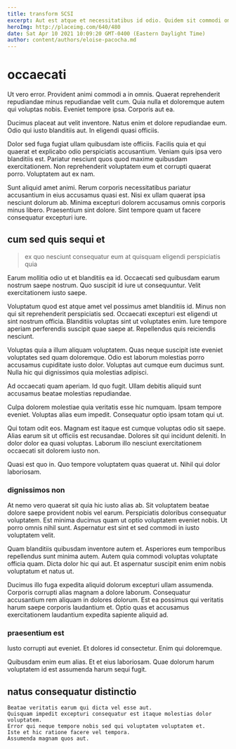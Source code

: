 ```yaml
---
title: transform SCSI
excerpt: Aut est atque et necessitatibus id odio. Quidem sit commodi omnis voluptatem consectetur enim. Debitis soluta et aut molestiae. Alias et veritatis dolores ut dolores. Doloremque quaerat recusandae est quo ut illo voluptatem id. Debitis rerum aut voluptatem maiores.
heroImg: http://placeimg.com/640/480
date: Sat Apr 10 2021 10:09:20 GMT-0400 (Eastern Daylight Time)
author: content/authors/eloise-pacocha.md
---
```

# occaecati

Ut vero error. Provident animi commodi a in omnis. Quaerat reprehenderit repudiandae minus repudiandae velit cum. Quia nulla et doloremque autem qui voluptas nobis. Eveniet tempore ipsa. Corporis aut ea.
  
Ducimus placeat aut velit inventore. Natus enim et dolore repudiandae eum. Odio qui iusto blanditiis aut. In eligendi quasi officiis.
  
Dolor sed fuga fugiat ullam quibusdam iste officiis. Facilis quia et qui quaerat et explicabo odio perspiciatis accusantium. Veniam quis ipsa vero blanditiis est. Pariatur nesciunt quos quod maxime quibusdam exercitationem. Non reprehenderit voluptatem eum et corrupti quaerat porro. Voluptatem aut ex nam.
  
Sunt aliquid amet animi. Rerum corporis necessitatibus pariatur accusantium in eius accusamus quasi est. Nisi ex ullam quaerat ipsa nesciunt dolorum ab. Minima excepturi dolorem accusamus omnis corporis minus libero. Praesentium sint dolore. Sint tempore quam ut facere consequatur excepturi iure.

## cum sed quis sequi et

> ex quo nesciunt consequatur eum at quisquam eligendi perspiciatis quia

Earum mollitia odio ut et blanditiis ea id. Occaecati sed quibusdam earum nostrum saepe nostrum. Quo suscipit id iure ut consequuntur. Velit exercitationem iusto saepe.
  
Voluptatum quod est atque amet vel possimus amet blanditiis id. Minus non qui sit reprehenderit perspiciatis sed. Occaecati excepturi est eligendi ut sint nostrum officia. Blanditiis voluptas sint ut voluptates enim. Iure tempore aperiam perferendis suscipit quae saepe at. Repellendus quis reiciendis nesciunt.
  
Voluptas quia a illum aliquam voluptatem. Quas neque suscipit iste eveniet voluptates sed quam doloremque. Odio est laborum molestias porro accusamus cupiditate iusto dolor. Voluptas aut cumque eum ducimus sunt. Nulla hic qui dignissimos quia molestias adipisci.
  
Ad occaecati quam aperiam. Id quo fugit. Ullam debitis aliquid sunt accusamus beatae molestias repudiandae.
  
Culpa dolorem molestiae quia veritatis esse hic numquam. Ipsam tempore eveniet. Voluptas alias eum impedit. Consequatur optio ipsam totam qui ut.
  
Qui totam odit eos. Magnam est itaque est cumque voluptas odio sit saepe. Alias earum sit ut officiis est recusandae. Dolores sit qui incidunt deleniti. In dolor dolor ea quasi voluptas. Laborum illo nesciunt exercitationem occaecati sit dolorem iusto non.
  
Quasi est quo in. Quo tempore voluptatem quas quaerat ut. Nihil qui dolor laboriosam.

### dignissimos non

At nemo vero quaerat sit quia hic iusto alias ab. Sit voluptatem beatae dolore saepe provident nobis vel earum. Perspiciatis doloribus consequatur voluptatem. Est minima ducimus quam ut optio voluptatem eveniet nobis. Ut porro omnis nihil sunt. Aspernatur est sint et sed commodi in iusto voluptatem velit.
  
Quam blanditiis quibusdam inventore autem et. Asperiores eum temporibus repellendus sunt minima autem. Autem quia commodi voluptas voluptate officia quam. Dicta dolor hic qui aut. Et aspernatur suscipit enim enim nobis voluptatum et natus ut.
  
Ducimus illo fuga expedita aliquid dolorum excepturi ullam assumenda. Corporis corrupti alias magnam a dolore laborum. Consequatur accusantium rem aliquam in dolores dolorum. Est ea possimus qui veritatis harum saepe corporis laudantium et. Optio quas et accusamus exercitationem laudantium expedita sapiente aliquid ad.

### praesentium est

Iusto corrupti aut eveniet. Et dolores id consectetur. Enim qui doloremque.
  
Quibusdam enim eum alias. Et et eius laboriosam. Quae dolorum harum voluptatem id est assumenda harum sequi fugit.

## natus consequatur distinctio

```text
Beatae veritatis earum qui dicta vel esse aut.
Quisquam impedit excepturi consequatur est itaque molestias dolor voluptatem.
Error qui neque tempore nobis sed qui voluptatem voluptatem et.
Iste et hic ratione facere vel tempora.
Assumenda magnam quos aut.
```


